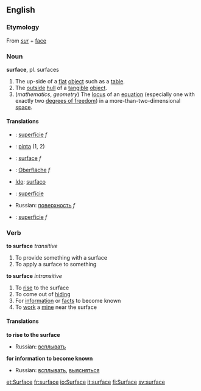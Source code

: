 ==English==
=== Etymology ===
From {{F.}} ''[[sur]]'' + {{F.}} [[face]]

{{Wikipedia}}

=== Noun ===
'''surface''', pl. surfaces

# The up-side of a [[flat]] [[object]] such as a [[table]].
# The [[outside]] [[hull]] of a [[tangible]] [[object]].
# (''mathematics'', ''geometry'') The [[locus]] of an [[equation]] (especially one with exactly two [[degree of freedom|degrees of freedom]]) in a more-than-two-dimensional [[space]].

==== Translations ====
{{top}}
*{{ca}}: [[superfície]] ''f''
*{{fi}}: [[pinta]] (1, 2)
*{{fr}}: [[surface]] ''f''
*{{de}}: [[Oberfläche]] ''f''
*[[Ido]]: [[surfaco]]
{{mid}}
*{{pt}}: [[superfície]]
*Russian: [[поверхность]] ''f''
*{{es}}: [[superficie]] ''f''
{{bottom}}

===Verb===
'''to surface'''  ''transitive''
#To provide something with a surface
#To apply a surface to something
'''to surface''' ''intransitive''
#To [[rise]] to the surface
#To come out of [[hiding]]
#For [[information]] or [[fact]]s to become known
#To [[work]] a [[mine]] near the surface

====Translations====

'''to rise to the surface'''
{{top}}
<!--Put translations for languages from A to I here-->
{{mid}}
<!--Put translations for languages from J to Z here-->
*Russian: [[всплывать]]
{{bottom}}

'''for information to become known'''
{{top}}
<!--Put translations for languages from A to I here-->
{{mid}}
<!--Put translations for languages from J to Z here-->
*Russian: [[всплывать]], [[выясняться]]
{{bottom}}


[[et:Surface]]
[[fr:surface]]
[[io:Surface]]
[[it:surface]]
[[fi:Surface]]
[[sv:surface]]